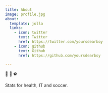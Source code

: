 ```yaml
---
title: About
image: profile.jpg
about:
  template: jolla
  links:
    - icon: twitter
      text: Twitter
      href: https://twitter.com/yoursdearboy
    - icon: github
      text: Github
      href: https://github.com/yoursdearboy

---
```


# Kirill Voronin

🏥 🤖 ⚽️

Stats for health, IT and soccer.

<style>
h1 {
  display: none;
}

main h1 {
  display: block;
  margin-top: -2rem;
}
</style>
